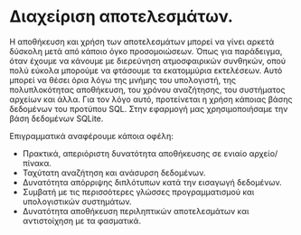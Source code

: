 
Διαχείριση αποτελεσμάτων.
=============================

Η αποθήκευση και χρήση των αποτελεσμάτων μπορεί να γίνει αρκετά δύσκολη μετά από κάποιο όγκο προσομοιώσεων. Όπως για παράδειγμα, όταν έχουμε να κάνουμε με διερεύνηση ατμοσφαιρικών συνθηκών, οπού πολύ εύκολα μπορούμε να φτάσουμε τα εκατομμύρια εκτελέσεων. Αυτό μπορεί να θέσει όρια λόγω της μνήμης του υπολογιστή, της πολυπλοκότητας αποθήκευση, του χρόνου αναζήτησης, του συστήματος αρχείων και άλλα. Για τον λόγο αυτό, προτείνεται η χρήση κάποιας βάσης δεδομένων του προτύπου SQL. Στην εφαρμογή μας χρησιμοποιήσαμε την βάση δεδομένων SQLite.

Επιγραμματικά αναφέρουμε κάποια οφέλη:

- Πρακτικά, απεριόριστη δυνατότητα αποθήκευσης σε ενιαίο αρχείο/πίνακα.
- Ταχύτατη αναζήτηση και ανάσυρση δεδομένων.
- Δυνατότητα απόρριψης διπλότυπων κατά την εισαγωγή δεδομένων.
- Συμβατή με τις περισσότερες γλώσσες προγραμματισμού και υπολογιστικών συστημάτων.
- Δυνατότητα αποθήκευση περιληπτικών αποτελεσμάτων και αντιστοίχηση με τα φασματικά.

